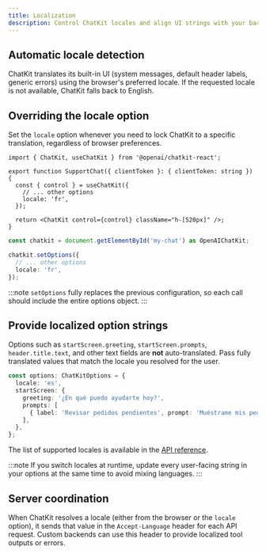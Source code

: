 ```yaml
---
title: Localization
description: Control ChatKit locales and align UI strings with your backend.
---
```



## Automatic locale detection

ChatKit translates its built-in UI (system messages, default header labels, generic errors) using the browser's preferred locale. If the requested locale is not available, ChatKit falls back to English.

## Overriding the locale option

Set the `locale` option whenever you need to lock ChatKit to a specific translation, regardless of browser preferences.

<Tabs syncKey="localization-locale">
<TabItem label="React">

```tsx
import { ChatKit, useChatKit } from '@openai/chatkit-react';

export function SupportChat({ clientToken }: { clientToken: string }) {
  const { control } = useChatKit({
    // ... other options
    locale: 'fr',
  });

  return <ChatKit control={control} className="h-[520px]" />;
}
```

</TabItem>
<TabItem label="Web component">

```ts
const chatkit = document.getElementById('my-chat') as OpenAIChatKit;

chatkit.setOptions({
  // ... other options
  locale: 'fr',
});
```

</TabItem>
</Tabs>

:::note
`setOptions` fully replaces the previous configuration, so each call should include the entire options object.
:::

## Provide localized option strings

Options such as `startScreen.greeting`, `startScreen.prompts`, `header.title.text`, and other text fields are **not** auto-translated. Pass fully translated values that match the locale you resolved for the user.

```ts
const options: ChatKitOptions = {
  locale: 'es',
  startScreen: {
    greeting: '¿En qué puedo ayudarte hoy?',
    prompts: [
      { label: 'Revisar pedidos pendientes', prompt: 'Muéstrame mis pedidos abiertos.' },
    ],
  },
};
```

The list of supported locales is available in the [API reference](../api/openai/chatkit/type-aliases/supportedlocale/).

:::note
If you switch locales at runtime, update every user-facing string in your options at the same time to avoid mixing languages.
:::

## Server coordination

When ChatKit resolves a locale (either from the browser or the `locale` option), it sends that value in the `Accept-Language` header for each API request. Custom backends can use this header to provide localized tool outputs or errors.

